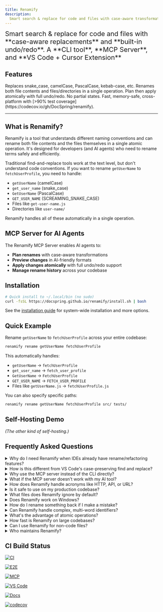 ```yaml
---
title: Renamify
description:
  Smart search & replace for code and files with case-aware transformations
---
```



<span style="font-size: 1.35rem;">
  Smart search & replace for code and files with <br />
  **case-aware replacements** and **built-in undo/redo**.
</span>
<span style="font-size: 1.35rem;">
  A **CLI tool**, **MCP Server**, and **VS Code + Cursor Extension**
</span>

## Features

<CardGrid>
  <Card title="Case-Aware" icon="approve-check">
    Replaces snake_case, camelCase, PascalCase, kebab-case, etc.
  </Card>
  <Card title="Content & Files" icon="document">
    Renames both file contents and files/directories in a single operation.
  </Card>
  <Card title="Safe & Atomic" icon="seti:lock">
    Plan then apply atomically with full undo/redo. No partial states.
  </Card>
  <Card title="Rust Performance" icon="rocket">
    Fast, memory-safe, cross-platform with [>90% test
    coverage](https://codecov.io/gh/DocSpring/renamify).
  </Card>
</CardGrid>

---

## What is Renamify?

Renamify is a tool that understands different naming conventions and can rename
both file contents and the files themselves in a single atomic operation. It's
designed for developers (and AI agents) who need to rename terms safely and
efficiently.

Traditional find-and-replace tools work at the text level, but don't understand
code conventions. If you want to rename `getUserName` to `fetchUserProfile`, you
need to handle:

- `getUserName` (camelCase)
- `get_user_name` (snake_case)
- `GetUserName` (PascalCase)
- `GET_USER_NAME` (SCREAMING_SNAKE_CASE)
- Files like `get-user-name.js`
- Directories like `user-name/`

Renamify handles all of these automatically in a single operation.

## MCP Server for AI Agents

<LinkCard
  title="Use Renamify with AI Assistants"
  href="/renamify/mcp/overview"
  description="Connect Renamify to Claude, Cursor, and other AI tools via the Model Context Protocol (MCP) for intelligent, automated renaming."
/>

The Renamify MCP Server enables AI agents to:

- **Plan renames** with case-aware transformations
- **Preview changes** in AI-friendly formats
- **Apply changes atomically** with full undo/redo support
- **Manage rename history** across your codebase

## Installation

```bash
# Quick install to ~/.local/bin (no sudo)
curl -fsSL https://docspring.github.io/renamify/install.sh | bash
```

See the [installation guide](/renamify/installation) for system-wide
installation and more options.

## Quick Example

Rename `getUserName` to `fetchUserProfile` across your entire codebase:

```bash
renamify rename getUserName fetchUserProfile
```

This automatically handles:

- `getUserName` → `fetchUserProfile`
- `get_user_name` → `fetch_user_profile`
- `GetUserName` → `FetchUserProfile`
- `GET_USER_NAME` → `FETCH_USER_PROFILE`
- Files like `getUserName.js` → `fetchUserProfile.js`

You can also specify specific paths:

```bash
renamify rename getUserName fetchUserProfile src/ tests/
```

## Self-Hosting Demo

_(The other kind of self-hosting.)_

<LinkCard
  title="See Renamify in Action"
  href="/renamify/self-hosting-demo"
  description="Watch Renamify rename itself, then use the renamed binary to change itself back."
/>

## Frequently Asked Questions

<details>
<summary>Why do I need Renamify when IDEs already have rename/refactoring features?</summary>

While IDEs have had context-aware search and replace capabilities for decades,
the landscape has changed dramatically:

1. **AI Development Era**: With AI assistants like Claude and Cursor, many
   developers now code outside traditional IDEs. These AI tools need
   programmatic access to powerful search & replace features.

2. **Cross-Platform Consistency**: IDE refactoring features vary between editors
   and may not handle all case styles or file renames consistently.

3. **Automation-Friendly**: Renamify can be used in scripts, CI/CD pipelines,
   and integrated with AI agents via MCP (Model Context Protocol).

4. **Beyond IDE Boundaries**: Renamify works across your entire codebase
   including documentation, configuration files, and scripts that IDEs might not
   understand.

5. **Undo/Redo History**: Unlike IDE operations, Renamify maintains a persistent
   history that survives editor restarts.

Productivity has skyrocketed in the new era of AI development, but AI agents are
still missing a lot of tooling to make them more effective. Renamify helps fill
one of these gaps.

</details>

<details>
<summary>How is this different from VS Code's case-preserving find and replace?</summary>

VS Code introduced
[case-preserving find and replace](https://devblogs.microsoft.com/visualstudio/keep-your-casing-with-case-preserving-find-and-replace/),
which is great for simple cases. Renamify goes much further:

- **More case styles**: Handles snake_case, kebab-case, camelCase, PascalCase,
  SCREAMING_SNAKE_CASE, Title Case, Train-Case, and dot.case
- **File and directory renaming**: Automatically renames matching files and
  folders, not just content
- **Acronym intelligence**: Properly handles `HTTPSConnection`, `XMLParser`,
  `URLRouter`
- **Atomic operations**: All changes succeed or roll back together
- **Cross-editor**: Works consistently regardless of your editor choice
- **AI integration**: Can be controlled by AI agents through MCP

</details>

<details>
<summary>Why use the MCP server instead of the CLI directly?</summary>

The MCP (Model Context Protocol) server is optimized for AI agents:

- **Structured outputs**: Returns data in formats that AI can easily parse and
  understand
- **Stateful operations**: Maintains context between operations within a session
- **Error handling**: Provides clear, actionable error messages for AI to
  interpret
- **Integration**: Works seamlessly with Claude Desktop, Cursor, and other
  MCP-compatible tools

However, if the MCP server doesn't work for your setup, you can always instruct
your AI assistant to use the CLI directly by running shell commands. Both
approaches give you the same powerful refactoring capabilities.

</details>

<details>
<summary>What if the MCP server doesn't work with my AI tool?</summary>

No problem! Renamify is primarily a command-line tool. If your AI assistant can
run shell commands, it can use Renamify directly:

```bash
# AI agents can run these commands directly
renamify rename oldName newName
renamify plan oldName newName --preview table
renamify apply
renamify undo
```

The MCP server is just a convenience wrapper that makes it easier for AI tools
to use Renamify, but it's not required.

</details>

<details>
<summary>How does Renamify handle acronyms like HTTP, API, or URL?</summary>

Renamify has built-in intelligence for common acronyms:

- Recognizes acronym boundaries: `HTTPSConnection` → `HTTPS` + `Connection`
- Preserves acronyms during transformation: `parseURL` → `parseWebAddress` (if
  renaming URL to WebAddress)
- Maintains case appropriately: `XMLParser` in PascalCase becomes `xml_parser`
  in snake_case
- Configurable with `--include-acronyms`, `--exclude-acronyms`, or
  `--no-acronyms` flags

</details>

<details>
<summary>Is it safe to use on my production codebase?</summary>

Yes! Renamify has multiple safety features:

1. **Plan-first workflow**: Always preview changes before applying
2. **Atomic operations**: All changes succeed or none are applied (no partial
   states)
3. **Automatic backups**: Creates temporary backups during operations
4. **Full undo/redo**: Every operation can be reversed
5. **Git-aware**: Respects `.gitignore` and can create safety commits
6. **Binary protection**: Ignores binary files by default
7. **Conflict detection**: Identifies and reports merge conflicts

We recommend creating a git commit before major refactoring operations for extra
safety.

</details>

<details>
<summary>What files does Renamify ignore by default?</summary>

Renamify respects the same ignore rules as ripgrep:

- `.gitignore` - Git's ignore patterns
- `.ignore` - Generic ignore file
- `.rgignore` - Ripgrep-specific patterns
- `.rnignore` - Renamify-specific patterns

It also ignores:

- Binary files (unless using `-uuu` flag)
- Hidden files and directories (unless using `-u` flag)
- Common build artifacts (`node_modules/`, `target/`, `dist/`, etc.)

Use `-u`, `-uu`, or `-uuu` flags to override ignore rules progressively.

</details>

<details>
<summary>Does Renamify work on Windows?</summary>

Yes! Renamify is fully cross-platform and works on:

- Linux (x86_64, arm64)
- macOS (Intel, Apple Silicon)
- Windows (x86_64, arm64)

All features work consistently across platforms, including proper handling of
Windows path separators and long path names.

</details>

<details>
<summary>How do I rename something back if I make a mistake?</summary>

Renamify maintains a complete history:

```bash
# Undo the last operation
renamify undo

# Or undo a specific operation by ID
renamify undo <id>

# View history to find the right operation
renamify history

# Redo if you change your mind
renamify redo
```

The history is persistent and survives terminal sessions.

</details>

<details>
<summary>Can Renamify handle complex, multi-word identifiers?</summary>

Yes! Renamify properly tokenizes and transforms complex identifiers:

- `getUserAccountDetails` → `fetchCustomerAccountDetails`
- `get_user_account_details` → `fetch_customer_account_details`
- `user-account-service.js` → `customer-account-service.js`
- `UserAccountDTO` → `CustomerAccountDTO`

It understands word boundaries, compound words, and mixed-case patterns.

</details>

<details>
<summary>What's the advantage of atomic operations?</summary>

Atomic operations ensure your codebase is never in a broken state:

- All file content changes are applied first
- Then all file/directory renames happen in dependency order
- If anything fails, everything rolls back
- No partially renamed code that won't compile
- No broken imports from incomplete renames

This is especially important when renaming across hundreds of files.

</details>

<details>
<summary>How fast is Renamify on large codebases?</summary>

Renamify is built on the ripgrep engine and is extremely fast:

- Single-pass scanning with compiled regex/automaton
- Parallel file processing
- Efficient ignore file handling
- Memory-mapped file I/O where appropriate

It can handle codebases with thousands of files in seconds.

</details>

<details>
<summary>Can I use Renamify for non-code files?</summary>

Yes! Renamify works with any text files:

- Markdown documentation
- Configuration files (YAML, JSON, TOML)
- Shell scripts
- Docker files
- CI/CD configurations
- Even prose documents

Use `--preview` to verify changes make sense for your file types.

</details>

<details>
<summary>Who maintains Renamify?</summary>

Renamify is developed and maintained by [DocSpring](https://docspring.com), a
company that builds developer tools and PDF API services. It's open source under
the MIT license.

</details>

## CI Build Status

[![CI](https://github.com/DocSpring/renamify/actions/workflows/ci.yml/badge.svg)](https://github.com/DocSpring/renamify/actions/workflows/ci.yml)

[![E2E](https://github.com/DocSpring/renamify/actions/workflows/e2e.yml/badge.svg)](https://github.com/DocSpring/renamify/actions/workflows/e2e.yml)

[![MCP](https://github.com/DocSpring/renamify/actions/workflows/mcp.yml/badge.svg)](https://github.com/DocSpring/renamify/actions/workflows/mcp.yml)

[![VS Code](https://github.com/DocSpring/renamify/actions/workflows/vscode.yml/badge.svg)](https://github.com/DocSpring/renamify/actions/workflows/vscode.yml)

[![Docs](https://github.com/DocSpring/renamify/actions/workflows/docs.yml/badge.svg)](https://docspring.github.io/renamify/)

[![codecov](https://codecov.io/gh/DocSpring/renamify/graph/badge.svg)](https://codecov.io/gh/DocSpring/renamify)
